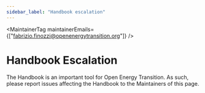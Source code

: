 ```yaml
---
sidebar_label: "Handbook escalation"
---
```



<MaintainerTag maintainerEmails={["fabrizio.finozzi@openenergytransition.org"]} />

# Handbook Escalation

<ControlledDocBanner />

The Handbook is an important tool for Open Energy Transition. As such, please report issues affecting the Handbook to the Maintainers of this page.
